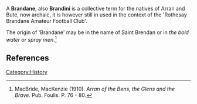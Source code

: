 A '''Brandane''', also '''Brandini''' is a collective term for the natives of Arran and Bute, now archaic, it is however still in used in the context of the 'Rothesay Brandane Amateur Football Club'.

The origin of 'Brandane' may be in the name of Saint Brendan or in ''the bold water or spray men''.<ref name="MacBride">MacBride, MacKenzie (1910). ''Arran of the Bens, the Glens and the Brave''. Pub. Foulis. P. 76 - 80.</ref>

== References ==
{{reflist}}

[[Category:History]]